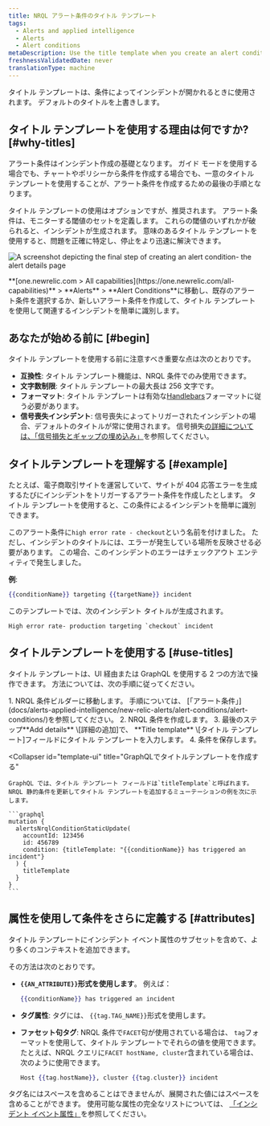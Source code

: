 ```yaml
---
title: NRQL アラート条件のタイトル テンプレート
tags:
  - Alerts and applied intelligence
  - Alerts
  - Alert conditions
metaDescription: Use the title template when you create an alert condition so you can easily identify related incidents.
freshnessValidatedDate: never
translationType: machine
---
```



タイトル テンプレートは、条件によってインシデントが開かれるときに使用されます。 デフォルトのタイトルを上書きします。

## タイトル テンプレートを使用する理由は何ですか? [#why-titles]

アラート条件はインシデント作成の基礎となります。 ガイド モードを使用する場合でも、チャートやポリシーから条件を作成する場合でも、一意のタイトル テンプレートを使用することが、アラート条件を作成するための最後の手順となります。

タイトル テンプレートの使用はオプションですが、推奨されます。 アラート条件は、モニターする閾値のセットを定義します。 これらの閾値のいずれかが破られると、インシデントが生成されます。 意味のあるタイトル テンプレートを使用すると、問題を正確に特定し、停止をより迅速に解決できます。

<img
  title="alert details page"
  alt="A screenshot depicting the final step of creating an alert condition- the alert details page"
  src={alertsAddingAlertDetailstoanAlertCondition}
/>

<figcaption>
  <DNT>**[one.newrelic.com > All capabilities](https://one.newrelic.com/all-capabilities)**</DNT> > <DNT>**Alerts** </DNT>> <DNT>**Alert Conditions**</DNT>に移動し、既存のアラート条件を選択するか、新しいアラート条件を作成して、タイトル テンプレートを使用して関連するインシデントを簡単に識別します。
</figcaption>

## あなたが始める前に [#begin]

タイトル テンプレートを使用する前に注意すべき重要な点は次のとおりです。

* **互換性**: タイトル テンプレート機能は、NRQL 条件でのみ使用できます。
* **文字数制限**: タイトル テンプレートの最大長は 256 文字です。
* **フォーマット**: タイトル テンプレートは有効な[Handlebars](https://handlebarsjs.com/guide/)フォーマットに従う必要があります。
* **信号喪失インシデント**: 信号喪失によってトリガーされたインシデントの場合、デフォルトのタイトルが常に使用されます。 信号損失[の詳細については、「信号損失とギャップの埋め込み」](/docs/apis/nerdgraph/examples/nerdgraph-api-loss-signal-gap-filling/)を参照してください。

## タイトルテンプレートを理解する [#example]

たとえば、電子商取引サイトを運営していて、サイトが 404 応答エラーを生成するたびにインシデントをトリガーするアラート条件を作成したとします。 タイトル テンプレートを使用すると、この条件によるインシデントを簡単に識別できます。

このアラート条件に`high error rate - checkout`という名前を付けました。 ただし、インシデントのタイトルには、エラーが発生している場所を反映させる必要があります。 この場合、このインシデントのエラーはチェックアウト エンティティで発生しました。

**例**:

```handlebars
{{conditionName}} targeting {{targetName}} incident
```

このテンプレートでは、次のインシデント タイトルが生成されます。

```
High error rate- production targeting `checkout` incident
```

## タイトルテンプレートを使用する [#use-titles]

タイトル テンプレートは、UI 経由または GraphQL を使用する 2 つの方法で操作できます。 方法については、次の手順に従ってください。

<CollapserGroup>
  <Collapser
    id="template-ui"
    title="UIでタイトルテンプレートを作成する"
  >
    1. NRQL 条件ビルダーに移動します。 手順については、 [「アラート条件」](docs/alerts-applied-intelligence/new-relic-alerts/alert-conditions/alert-conditions/)を参照してください。
    2. NRQL 条件を作成します。
    3. 最後のステップ**Add details** \[詳細の追加]で、 **Title template** \[タイトル テンプレート]フィールドにタイトル テンプレートを入力します。
    4. 条件を保存します。
  </Collapser>

  <Collapser
    id="template-ui"
    title="GraphQLでタイトルテンプレートを作成する"
  >
    GraphQL では、タイトル テンプレート フィールドは`titleTemplate`と呼ばれます。 NRQL 静的条件を更新してタイトル テンプレートを追加するミューテーションの例を次に示します。

    ```graphql
    mutation {
      alertsNrqlConditionStaticUpdate(
        accountId: 123456
        id: 456789
        condition: {titleTemplate: "{{conditionName}} has triggered an incident"}
      ) {
        titleTemplate
      }
    }
    ```
  </Collapser>
</CollapserGroup>

## 属性を使用して条件をさらに定義する [#attributes]

タイトル テンプレートにインシデント イベント属性のサブセットを含めて、より多くのコンテキストを追加できます。

その方法は次のとおりです。

* **`{{AN_ATTRIBUTE}}`形式を使用します**。 例えば：

  ```handlebars
  {{conditionName}} has triggered an incident
  ```

* **タグ属性**: タグには、 `{{tag.TAG_NAME}}`形式を使用します。

* **ファセット句タグ**: NRQL 条件で`FACET`句が使用されている場合は、 `tag`フォーマットを使用して、タイトル テンプレートでそれらの値を使用できます。 たとえば、NRQL クエリに`FACET hostName, cluster`含まれている場合は、次のように使用できます。

  ```handlebars
  Host {{tag.hostName}}, cluster {{tag.cluster}} incident
  ```

タグ名にはスペースを含めることはできませんが、展開された値にはスペースを含めることができます。 使用可能な属性の完全なリストについては、 [「インシデント イベント属性」](/docs/alerts-applied-intelligence/new-relic-alerts/advanced-alerts/understand-technical-concepts/incident-event-attributes)を参照してください。